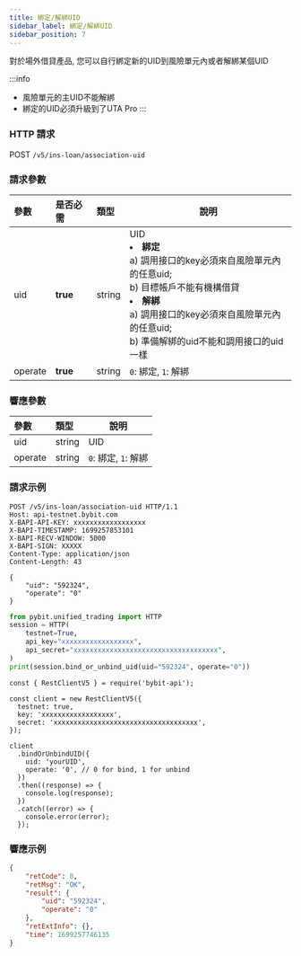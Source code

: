 ```yaml
---
title: 綁定/解綁UID
sidebar_label: 綁定/解綁UID
sidebar_position: 7
---
```

對於場外借貸產品, 您可以自行綁定新的UID到風險單元內或者解綁某個UID

:::info
* 風險單元的主UID不能解綁
* 綁定的UID必須升級到了UTA Pro
:::

### HTTP 請求
POST `/v5/ins-loan/association-uid`

### 請求參數
| 參數 | 是否必需 | 類型 | 說明|
|:----- |:-------|:-----|------ |
|uid |**true** |string |UID<li><b>綁定</b><br/>a) 調用接口的key必須來自風險單元內的任意uid; <br/>b) 目標帳戶不能有機構借貸</li><li><b>解綁</b><br/>a) 調用接口的key必須來自風險單元內的任意uid; <br/>b) 準備解綁的uid不能和調用接口的uid一樣</li>|
|operate |**true** |string |`0`: 綁定, `1`: 解綁|

### 響應參數
| 參數 | 類型 | 說明|
|:----- |:-----|----- |
|uid |string |UID|
|operate |string |`0`: 綁定, `1`: 解綁|

### 請求示例

<Tabs groupId="programming-languages">
<TabItem value="http" label="HTTP">

```http
POST /v5/ins-loan/association-uid HTTP/1.1
Host: api-testnet.bybit.com
X-BAPI-API-KEY: xxxxxxxxxxxxxxxxxx
X-BAPI-TIMESTAMP: 1699257853101
X-BAPI-RECV-WINDOW: 5000
X-BAPI-SIGN: XXXXX
Content-Type: application/json
Content-Length: 43

{
    "uid": "592324",
    "operate": "0"
}
```

</TabItem>
<TabItem value="python" label="Python">

```python
from pybit.unified_trading import HTTP
session = HTTP(
    testnet=True,
    api_key="xxxxxxxxxxxxxxxxxx",
    api_secret="xxxxxxxxxxxxxxxxxxxxxxxxxxxxxxxxxxxx",
)
print(session.bind_or_unbind_uid(uid="592324", operate="0"))
```

</TabItem>

<TabItem value="Node" label="Node.js">

```n4js
const { RestClientV5 } = require('bybit-api');

const client = new RestClientV5({
  testnet: true,
  key: 'xxxxxxxxxxxxxxxxxx',
  secret: 'xxxxxxxxxxxxxxxxxxxxxxxxxxxxxxxxxxxx',
});

client
  .bindOrUnbindUID({
    uid: 'yourUID',
    operate: '0', // 0 for bind, 1 for unbind
  })
  .then((response) => {
    console.log(response);
  })
  .catch((error) => {
    console.error(error);
  });
```

</TabItem>
</Tabs>

### 響應示例

```json
{
    "retCode": 0,
    "retMsg": "OK",
    "result": {
        "uid": "592324",
        "operate": "0"
    },
    "retExtInfo": {},
    "time": 1699257746135
}
```
